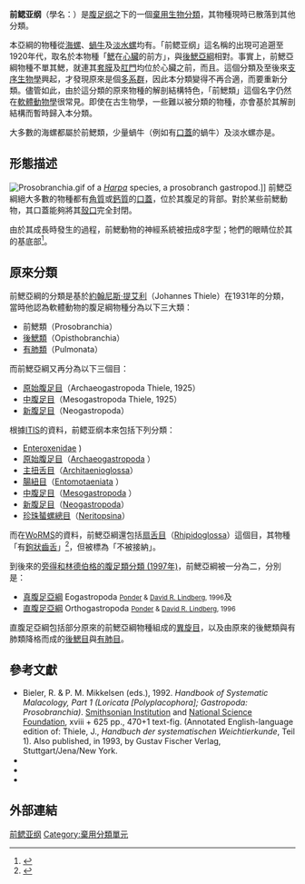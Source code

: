 {{Automatic taxobox
 | image = Haeckel Prosobranchia.jpg
 | image_caption = 摘自[[恩斯特·海克尔|恩斯特·海克尔]]於1904年出版的《[[自然界的藝術形態|自然界的藝術形態]]》（''Artforms of Nature''）內多種前鰓亞綱物種的螺殼
 | taxon = Prosobranchia
 | authority = Mine-Edwards, 1848{{r|ITIS_78780|WoRMS_102}}
 | subdivision = [[#原來分類|見內文]]
 | subdivision_ranks = [[目_(生物)|目]]
 | synonyms_refs = {{r|ITIS_78780}}
 | synonyms =
* Parasita <small>Fisher, 1883</small>
}}

'''前鳃亚纲'''（學名：{{lang|la|Prosobranchia}}）是[[腹足纲|腹足纲]]之下的一個[[棄用生物分類|棄用生物分類]]，其物種現時已散落到其他分類。

本亞綱的物種從[[海螺|海螺]]、[[蝸牛|蝸牛]]及[[淡水螺|淡水螺]]均有。「前鳃亚纲」這名稱的出現可追遡至1920年代，取名於本物種「[[鰓|鰓]]在[[心臟|心臟]]的前方」，與[[後鰓亞綱|後鰓亞綱]]相對。事實上，前鰓亞綱物種不單其鰓，就連其[[套膜|套膜]]及[[肛門|肛門]]均位於心臟之前，而且。這個分類及至後來[[支序生物學|支序生物學]]興起，才發現原來是個[[多系群|多系群]]，因此本分類變得不再合適，而要重新分類。儘管如此，由於這分類的原來物種的解剖結構特色，「前鰓類」這個名字仍然在[[軟體動物學|軟體動物學]]很常見。即使在古生物學，一些難以被分類的物種，亦會基於其解剖結構而暫時歸入本分類。

大多數的海螺都屬於前鰓類，少量蝸牛（例如有[[螺厣|口蓋]]的蝸牛）及淡水螺亦是。

==形態描述==
[[File:Prosobranchia.gif|thumb]] of a ''[[Harpa|Harpa]]'' species, a prosobranch gastropod.]]
前鰓亞綱絕大多數的物種都有[[角質|角質]]或[[鈣質|鈣質]]的[[螺厣|口蓋]]，位於其腹足的背部。對於某些前鰓動物，其口蓋能夠將其[[殼口|殼口]]完全封閉。

由於其成長時發生的{{link-en|扭轉 (腹足綱)|torsion (gastropod)|扭轉}}過程，前鰓動物的神經系統被扭成8字型；牠們的眼睛位於其{{link-en|觸角|tentacle}}的基底部<ref name=blueanimalbio>{{cite book |chapterurl=http://www.blueanimalbio.com/ruantidongwu/fuzu.htm |chapter=腹足綱 |title=软体动物门 Molluscas |work=[[蓝色动物学|蓝色动物学]]（中国动物学科普） |access-date=2018-03-02 |language=zh-hans |archive-date=2020-01-12 |archive-url=https://web.archive.org/web/20200112051827/http://blueanimalbio.com/ruantidongwu/fuzu.htm |dead-url=no }}</ref>。

==原來分類==
前鰓亞綱的分類是基於[[約翰尼斯·提艾利|約翰尼斯·提艾利]]（Johannes Thiele）在1931年的分類，當時他認為軟體動物的腹足綱物種分為以下三大類{{r|Thiele}}：
*前鰓類（Prosobranchia）
*[[後鰓目|後鰓類]]（Opisthobranchia）
*[[有肺目|有肺類]]（Pulmonata）

而前鰓亞綱又再分為以下三個目：
* [[原始腹足目|原始腹足目]]（Archaeogastropoda Thiele, 1925）
* [[中腹足目|中腹足目]]（Mesogastropoda Thiele, 1925）
* [[新腹足目|新腹足目]]（Neogastropoda）

根據[[ITIS|ITIS]]的資料，前鳃亚纲本來包括下列分類{{r|ITIS_78780}}：
* [[Enteroxenidae|Enteroxenidae]] {{small|Heding and Mandahl-Barth, 1938}})
* [[原始腹足目|原始腹足目]]（[[Archaeogastropoda|Archaeogastropoda]] {{small|Thiele, 1925}}）
* [[主扭舌目|主扭舌目]]（[[Architaenioglossa|Architaenioglossa]]）
* [[腸紐目|腸紐目]]（[[Entomotaeniata|Entomotaeniata]] {{small|Bartsch, 1916}}）
* [[中腹足目|中腹足目]]（[[Mesogastropoda|Mesogastropoda]] {{small|Thiele, 1925}}）
* [[新腹足目|新腹足目]]（[[Neogastropoda|Neogastropoda]]）
* [[珍珠蜑螺總目|珍珠蜑螺總目]]（[[Neritopsina|Neritopsina]]）

而在[[WoRMS|WoRMS]]的資料，前鰓亞綱還包括[[扇舌目|扇舌目]]（[[Rhipidoglossa|Rhipidoglossa]]）這個目，其物種「有[[扇舌型齒舌|鉤狀]][[齒舌|齒舌]]」<ref>{{cite web |url=https://www.thefreedictionary.com/Rhipidoglossa |title=Rhipidoglossa |access-date=2020-03-21 |language=en |archive-date=2020-03-21 |archive-url=https://web.archive.org/web/20200321113630/https://www.thefreedictionary.com/Rhipidoglossa |dead-url=no }}</ref>，但被標為「不被接納」{{r|WoRMS_102}}。

到後來的[[旁得和林德伯格的腹足類分類_(1997年)|旁得和林德伯格的腹足類分類 (1997年)]]，前鰓亞綱被一分為二，分別是：
*[[真腹足亞綱|真腹足亞綱]] Eogastropoda <small>[[Winston_Ponder|Ponder]] & [[David_R._Lindberg|David R. Lindberg]], 1996</small>及
*[[直腹足亞綱|直腹足亞綱]] Orthogastropoda <small>[[Winston_Ponder|Ponder]] & [[David_R._Lindberg|David R. Lindberg]], 1996</small>
直腹足亞綱包括部分原來的前鰓亞綱物種組成的[[異旋目|異旋目]]，以及由原來的後鰓類與有肺類降格而成的[[後鰓目|後鰓目]]與[[有肺目|有肺目]]。

==參考文獻==
{{reflist |refs=
<ref name="ITIS_78780">{{ITIS|ID=78780 |taxon=Prosobranchia}}</ref>
<ref name="Thiele">{{cite book
 |url=https://www.biodiversitylibrary.org/bibliography/46349#/summary
 |last=Thiele
 |first=Johannes
 |authorlink=提艾利
 |year=1929-1935
 |title=Handbuch der Systematischen Weichtierkunde
 |trans-title=系統軟體動物分類手冊
 |volume=4 vols.
 |pages=1154 p., 584 figs.
 |language=de
 |access-date=2018-06-03
 |archive-date=2020-12-09
 |archive-url=https://web.archive.org/web/20201209160253/https://www.biodiversitylibrary.org/bibliography/46349#/summary
 |dead-url=no
 }}</ref>
<ref name="WoRMS_102">{{WoRMS |id=102
 |title=Prosobranchia |db=MolluscaBase
 |last=Gofas |first=Serge
 |date=2009-03-27 |access-date=2020-03-21 }}</ref>
}}
*Bieler, R. & P. M. Mikkelsen (eds.), 1992. ''Handbook of Systematic Malacology, Part 1 (Loricata [Polyplacophora]; Gastropoda: Prosobranchia)''. [[Smithsonian_Institution|Smithsonian Institution]] and [[National_Science_Foundation|National Science Foundation]], xviii + 625 pp., 470+1 text-fig. (Annotated English-language edition of: Thiele, J., ''Handbuch der systematischen Weichtierkunde'', Teil 1). Also published, in 1993, by Gustav Fischer Verlag, Stuttgart/Jena/New York.
*{{Cite journal | doi = 10.1146/annurev.es.23.110192.001523 | last1 = Bieler | first1 = R. | year = 1992 | title = Gastropod phylogeny and systematics | url = | journal = Annual Review of Ecology and Systematics | volume = 23 | issue = | pages = 311–338 }}
*{{Cite journal | doi = 10.1093/mollus/54.4.367 | last1 = Haszprunar | first1 = G. | year = 1988 | title = On the origin and evolution of major gastropod groups, with special reference to the Streptoneura | url = | journal = [[Journal_of_Molluscan_Studies|Journal of Molluscan Studies]] | volume = 54 | issue = 4| pages = 367–441 }}
* {{Cite journal | last1 = Bieler | first1 = R. | year = 1990 | title = Haszprunar's "clado-evolutionary" classification of the Gastropoda - a critique | url = | journal = [[Malacologia|Malacologia]] | volume = 31 | issue = 2| pages = 371–380 }}

==外部連結==
{{Commonscat|Prosobranchia}}
{{Taxonbar}}
[[Category:前鳃亚纲|]]
[[Category:棄用分類單元|Category:棄用分類單元]]